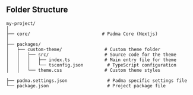 
## Folder Structure

```
my-project/
│
├── core/                           # Padma Core (Nextjs)
│
├── packages/
│   ├── custom-theme/                # Custom theme folder
│   │   ├── src/                     # Source code for the theme
│   │   │   ├── index.ts             # Main entry file for theme
│   │   │   └── tsconfig.json         # TypeScript configuration
│   │   └── theme.css                # Custom theme styles

├── padma.settings.json               # Padma specific settings file
└── package.json                      # Project package file
```
